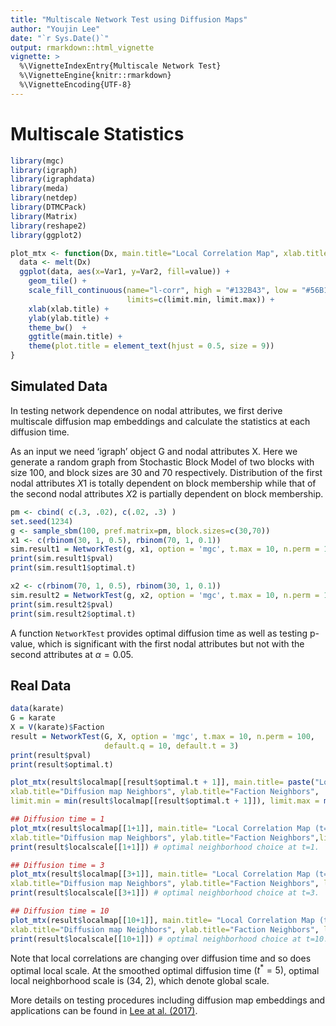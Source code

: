 ```yaml
---
title: "Multiscale Network Test using Diffusion Maps"
author: "Youjin Lee"
date: "`r Sys.Date()`"
output: rmarkdown::html_vignette
vignette: >
  %\VignetteIndexEntry{Multiscale Network Test}
  %\VignetteEngine{knitr::rmarkdown}
  %\VignetteEncoding{UTF-8}
---
```


# Multiscale Statistics

```r
library(mgc)
library(igraph)
library(igraphdata)
library(meda)
library(netdep)
library(DTMCPack)
library(Matrix)
library(reshape2)
library(ggplot2)
```

```r
plot_mtx <- function(Dx, main.title="Local Correlation Map", xlab.title="# X Neighbors", ylab.title="# Y Neighbors", limit.min, limit.max) {
  data <- melt(Dx)
  ggplot(data, aes(x=Var1, y=Var2, fill=value)) +
    geom_tile() +
    scale_fill_continuous(name="l-corr", high = "#132B43", low = "#56B1F7", 
                          limits=c(limit.min, limit.max)) + 
    xlab(xlab.title) +
    ylab(ylab.title) +
    theme_bw()  + 
    ggtitle(main.title) + 
    theme(plot.title = element_text(hjust = 0.5, size = 9)) 
}
```

## Simulated Data

In testing network dependence on nodal attributes, we first derive multiscale diffusion map embeddings and calculate the statistics at each diffusion time. 

As an input we need 'igraph' object G and nodal attributes X. Here we generate a random graph from Stochastic Block Model of two blocks with size 100, and block sizes are 30 and 70 respectively. Distribution of the first nodal attributes $X1$ is totally dependent on block membership while that of the second nodal attributes $X2$ is partially dependent on block membership.

```r
pm <- cbind( c(.3, .02), c(.02, .3) )
set.seed(1234)
g <- sample_sbm(100, pref.matrix=pm, block.sizes=c(30,70))
x1 <- c(rbinom(30, 1, 0.5), rbinom(70, 1, 0.1))
sim.result1 = NetworkTest(g, x1, option = 'mgc', t.max = 10, n.perm = 100, default.q = 10, default.t = 3)
print(sim.result1$pval)
print(sim.result1$optimal.t)
```

```r
x2 <- c(rbinom(70, 1, 0.5), rbinom(30, 1, 0.1))
sim.result2 = NetworkTest(g, x2, option = 'mgc', t.max = 10, n.perm = 100, default.q = 10, default.t = 3)
print(sim.result2$pval)
print(sim.result2$optimal.t)
```

A function `NetworkTest` provides optimal diffusion time as well as testing p-value, which is significant with the first nodal attributes but not with the second attributes at $\alpha = 0.05$.

## Real Data

```r
data(karate)
G = karate
X = V(karate)$Faction
result = NetworkTest(G, X, option = 'mgc', t.max = 10, n.perm = 100, 
                     default.q = 10, default.t = 3)
print(result$pval)
print(result$optimal.t)

plot_mtx(result$localmap[[result$optimal.t + 1]], main.title= paste("Local Correlation Map at optimal (t=", result$optimal.t, ")", sep="") ,
xlab.title="Diffusion map Neighbors", ylab.title="Faction Neighbors",
limit.min = min(result$localmap[[result$optimal.t + 1]]), limit.max = max(result$localmap[[result$optimal.t + 1]]))

## Diffusion time = 1
plot_mtx(result$localmap[[1+1]], main.title= "Local Correlation Map (t=1)",
xlab.title="Diffusion map Neighbors", ylab.title="Faction Neighbors",limit.min = min(result$localmap[[result$optimal.t + 1]]), limit.max = max(result$localmap[[result$optimal.t + 1]]))
print(result$localscale[[1+1]]) # optimal neighborhood choice at t=1.

## Diffusion time = 3
plot_mtx(result$localmap[[3+1]], main.title= "Local Correlation Map (t=3)",
xlab.title="Diffusion map Neighbors", ylab.title="Faction Neighbors", limit.min = min(result$localmap[[result$optimal.t + 1]]), limit.max = max(result$localmap[[result$optimal.t + 1]]))
print(result$localscale[[3+1]]) # optimal neighborhood choice at t=3.

## Diffusion time = 10
plot_mtx(result$localmap[[10+1]], main.title= "Local Correlation Map (t=10)",
xlab.title="Diffusion map Neighbors", ylab.title="Faction Neighbors", limit.min = min(result$localmap[[result$optimal.t + 1]]), limit.max = max(result$localmap[[result$optimal.t + 1]]))
print(result$localscale[[10+1]]) # optimal neighborhood choice at t=10.
```

Note that local correlations are changing over diffusion time and so does optimal local scale. At the smoothed optimal diffusion time $(t^{*} = 5)$, optimal local neighborhood scale is (34, 2), which denote global scale.


More details on testing procedures including diffusion map embeddings and applications can be found in [Lee at al. (2017)](https://arxiv.org/abs/1703.10136).
